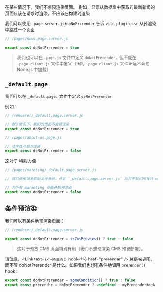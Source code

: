 
在某些情况下，我们不想预渲染页面。
例如，显示从数据库中获取的最新新闻的页面应该在请求时渲染，不应该在构建时渲染

我们可以使用 `.page.server.js#noNoPrerender` 告诉 `vite-plugin-ssr` 从预渲染中跳过一个页面

```js
// /pages/news.page.server.js

export const doNotPrerender = true
```

> 我们也可以在 `.page.js` 文件中定义 `doNotPrerender`，但不能在 `.page.client.js` 文件中定义（因为 `.page.client.js` 文件永远不会在 Node.js 中加载）

## `_default.page.`

我们可以在 `_default.page.` 文件中定义 `doNotPrerender`

例如：

```js
// /renderer/_default.page.server.js

// 默认情况下，我们的页面不会预渲染
export const doNotPrerender = true
```

```js
// /pages/about-us.page.js

// 选择性开启预渲染
export const doNotPrerender = false
```

这对于 <Link text="Domain-Driven File Structure" href='/file-structure#domain-driven' /> 特别方便：

```js
// /pages/mareting/_default.page.server.js

// 我们使用域名驱动文件系统，并且 `_default.page.server.js` 应用于我们所有的 marketing 页面

// 为所有 marketing 页面开启预渲染
export const doNotPrerender = false
```

## 条件预渲染

我们可以有条件地预渲染页面：

```js
// /renderer/_default.page.server.js

export const doNotPrerender = isCmsPreview() ? true : false
```

> 这对于预览 CMS 页面特别有用（我们不想预渲染 CMS 预览部署）。

请注意，<Link text={<><code>预渲染()</code> hook</>} href="prerender" /> 总是被调用，而不管 doNotPrerender 是什么。如果我们也想有条件地调用 `prerender()` hook：

```js
export const doNotPrerender = someCondition() ? true : false
export const prerender = doNotPrerender ? undefined : myPrerenderHook
```
